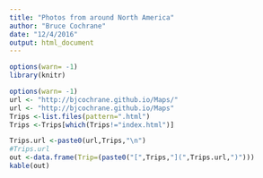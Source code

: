 ```yaml
---
title: "Photos from around North America"
author: "Bruce Cochrane"
date: "12/4/2016"
output: html_document
---
```

```r
options(warn= -1)
library(knitr) 
```


```r
options(warn= -1)
url <- "http://bjcochrane.github.io/Maps/"
url <- "http://bjcochrane.github.io/Maps"
Trips <-list.files(pattern=".html")
Trips <-Trips[which(Trips!="index.html")]
```

```r
Trips.url <-paste0(url,Trips,"\n")
#Trips.url
out <-data.frame(Trip=(paste0("[",Trips,"](",Trips.url,")")))
kable(out)
```

